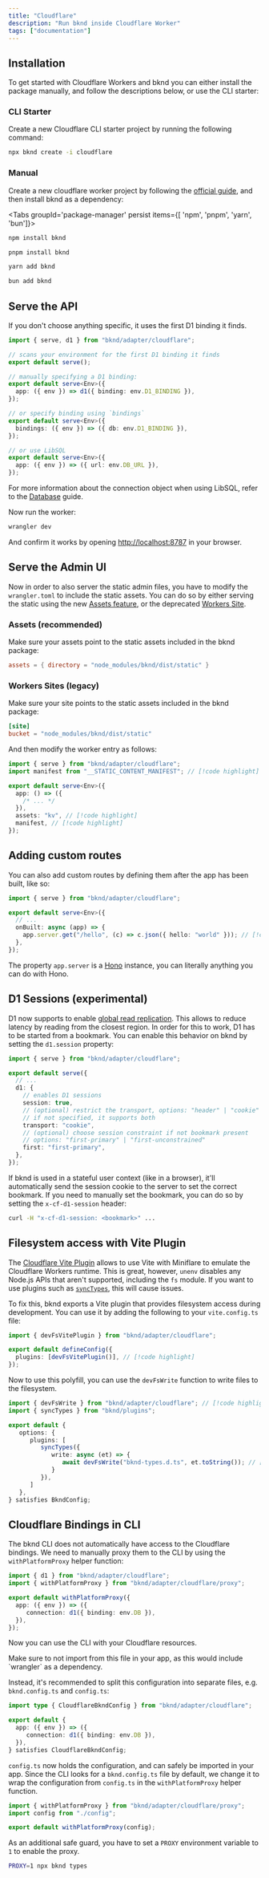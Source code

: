 ```yaml
---
title: "Cloudflare"
description: "Run bknd inside Cloudflare Worker"
tags: ["documentation"]
---
```


## Installation

To get started with Cloudflare Workers and bknd you can either install the package manually, and follow the descriptions below, or use the CLI starter:

### CLI Starter

Create a new Cloudflare CLI starter project by running the following command:

```sh
npx bknd create -i cloudflare
```

### Manual

Create a new cloudflare worker project by following the [official guide](https://developers.cloudflare.com/workers/get-started/guide/), and then install bknd as a dependency:

<Tabs groupId='package-manager' persist items={[ 'npm', 'pnpm', 'yarn', 'bun']}>

```bash tab="npm"
npm install bknd
```

```bash tab="pnpm"
pnpm install bknd
```

```bash tab="yarn"
yarn add bknd
```

```bash tab="bun"
bun add bknd
```

</Tabs>

## Serve the API

If you don't choose anything specific, it uses the first D1 binding it finds.

```ts title="src/index.ts"
import { serve, d1 } from "bknd/adapter/cloudflare";

// scans your environment for the first D1 binding it finds
export default serve();

// manually specifying a D1 binding:
export default serve<Env>({
  app: ({ env }) => d1({ binding: env.D1_BINDING }),
});

// or specify binding using `bindings`
export default serve<Env>({
  bindings: ({ env }) => ({ db: env.D1_BINDING }),
});

// or use LibSQL
export default serve<Env>({
  app: ({ env }) => ({ url: env.DB_URL }),
});
```

For more information about the connection object when using LibSQL, refer to the [Database](/usage/database) guide.

Now run the worker:

```bash
wrangler dev
```

And confirm it works by opening [http://localhost:8787](http://localhost:8787) in
your browser.

## Serve the Admin UI

Now in order to also server the static admin files, you have to modify the `wrangler.toml` to include the static assets. You can do so by either serving the static using the new [Assets feature](https://developers.cloudflare.com/workers/static-assets/), or the deprecated [Workers Site](https://developers.cloudflare.com/workers/configuration/sites/configuration/).

### Assets (recommended)

Make sure your assets point to the static assets included in the bknd package:

```toml title="wrangler.toml"
assets = { directory = "node_modules/bknd/dist/static" }
```

### Workers Sites (legacy)

Make sure your site points to the static assets included in the bknd package:

```toml title="wrangler.toml"
[site]
bucket = "node_modules/bknd/dist/static"
```

And then modify the worker entry as follows:

```ts title="src/index.ts"
import { serve } from "bknd/adapter/cloudflare";
import manifest from "__STATIC_CONTENT_MANIFEST"; // [!code highlight]

export default serve<Env>({
  app: () => ({
    /* ... */
  }),
  assets: "kv", // [!code highlight]
  manifest, // [!code highlight]
});
```

## Adding custom routes

You can also add custom routes by defining them after the app has been built, like so:

```ts
import { serve } from "bknd/adapter/cloudflare";

export default serve<Env>({
  // ...
  onBuilt: async (app) => {
    app.server.get("/hello", (c) => c.json({ hello: "world" })); // [!code highlight]
  }, 
});
```

The property `app.server` is a [Hono](https://hono.dev/) instance, you can literally anything you can do with Hono.

## D1 Sessions (experimental)

D1 now supports to enable [global read replication](https://developers.cloudflare.com/d1/best-practices/read-replication/). This allows to reduce latency by reading from the closest region. In order for this to work, D1 has to be started from a bookmark. You can enable this behavior on bknd by setting the `d1.session` property:

```typescript title="src/index.ts"
import { serve } from "bknd/adapter/cloudflare";

export default serve({
  // ...
  d1: {
    // enables D1 sessions
    session: true,
    // (optional) restrict the transport, options: "header" | "cookie"
    // if not specified, it supports both
    transport: "cookie",
    // (optional) choose session constraint if not bookmark present
    // options: "first-primary" | "first-unconstrained"
    first: "first-primary",
  },
});
```

If bknd is used in a stateful user context (like in a browser), it'll automatically send the session cookie to the server to set the correct bookmark. If you need to manually set the bookmark, you can do so by setting the `x-cf-d1-session` header:

```bash
curl -H "x-cf-d1-session: <bookmark>" ...
```

## Filesystem access with Vite Plugin
The [Cloudflare Vite Plugin](https://developers.cloudflare.com/workers/vite-plugin/) allows to use Vite with Miniflare to emulate the Cloudflare Workers runtime. This is great, however, `unenv` disables any Node.js APIs that aren't supported, including the `fs` module. If you want to use plugins such as [`syncTypes`](/extending/plugins#synctypes), this will cause issues.

To fix this, bknd exports a Vite plugin that provides filesystem access during development. You can use it by adding the following to your `vite.config.ts` file:

```ts
import { devFsVitePlugin } from "bknd/adapter/cloudflare";

export default defineConfig({
  plugins: [devFsVitePlugin()], // [!code highlight]
});
```

Now to use this polyfill, you can use the `devFsWrite` function to write files to the filesystem.

```ts
import { devFsWrite } from "bknd/adapter/cloudflare"; // [!code highlight]
import { syncTypes } from "bknd/plugins";

export default {
   options: {
      plugins: [
         syncTypes({ 
            write: async (et) => {
               await devFsWrite("bknd-types.d.ts", et.toString()); // [!code highlight]
            }
         }),
      ]
   },
} satisfies BkndConfig;
```

## Cloudflare Bindings in CLI

The bknd CLI does not automatically have access to the Cloudflare bindings. We need to manually proxy them to the CLI by using the `withPlatformProxy` helper function:

```typescript title="bknd.config.ts"
import { d1 } from "bknd/adapter/cloudflare";
import { withPlatformProxy } from "bknd/adapter/cloudflare/proxy";

export default withPlatformProxy({
  app: ({ env }) => ({
     connection: d1({ binding: env.DB }),
  }),
});
```

Now you can use the CLI with your Cloudflare resources. 

<Callout type="warning">
  Make sure to not import from this file in your app, as this would include `wrangler` as a dependency.
</Callout>

Instead, it's recommended to split this configuration into separate files, e.g. `bknd.config.ts` and `config.ts`:

```typescript title="config.ts"
import type { CloudflareBkndConfig } from "bknd/adapter/cloudflare";

export default {
  app: ({ env }) => ({
     connection: d1({ binding: env.DB }),
  }),
} satisfies CloudflareBkndConfig;
```

`config.ts` now holds the configuration, and can safely be imported in your app. Since the CLI looks for a `bknd.config.ts` file by default, we change it to wrap the configuration from `config.ts` in the `withPlatformProxy` helper function.

```typescript title="bknd.config.ts"
import { withPlatformProxy } from "bknd/adapter/cloudflare/proxy";
import config from "./config";

export default withPlatformProxy(config);
```

As an additional safe guard, you have to set a `PROXY` environment variable to `1` to enable the proxy.

```bash
PROXY=1 npx bknd types
```